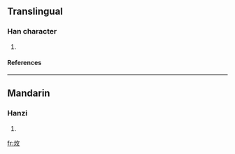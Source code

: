 ==Translingual==
===Han character===
{{Han char|rn=86|rad=火|as=02|sn=6|four=|canj=火人大 (FOK)}}
# {{defn|Han|sort=火02}}
====References====
{{Han ref|kx=0667.020|dkj=18899|hdz=32192.050|uh=7087|ud=28807}}

----
==Mandarin==
===Hanzi===
{{cmn-hanzi|pin=[[pò]] (po4)|wg=p'o<sup>4</sup>}}
# {{defn|Mandarin}}

[[fr:炇]]